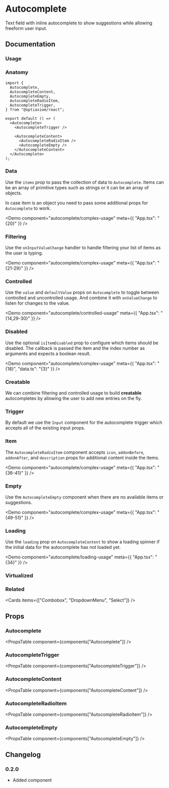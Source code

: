 
# Autocomplete

Text field with inline autocomplete to show suggestions while allowing freeform user input.

## Documentation

### Usage

<Demo component="autocomplete/usage" />

### Anatomy

```tsx
import {
  Autocomplete,
  AutocompleteContent,
  AutocompleteEmpty,
  AutocompleteRadioItem,
  AutocompleteTrigger,
} from "@optiaxiom/react";

export default () => (
  <Autocomplete>
    <AutocompleteTrigger />

    <AutocompleteContent>
      <AutocompleteRadioItem />
      <AutocompleteEmpty />
    </AutocompleteContent>
  </Autocomplete>
);
```

### Data

Use the `items` prop to pass the collection of data to `Autocomplete`. Items can be an array of primitive types such as strings or it can be an array of objects.

In case item is an object you need to pass some additional props for `Autocomplete` to work.

<Demo component="autocomplete/complex-usage" meta={{ "App.tsx": "{20}" }} />

### Filtering

Use the `onInputValueChange` handler to handle filtering your list of items as the user is typing.

<Demo component="autocomplete/complex-usage" meta={{ "App.tsx": "{21-29}" }} />

### Controlled

Use the `value` and `defaultValue` props on `Autocomplete` to toggle between controlled and uncontrolled usage. And combine it with `onValueChange` to listen for changes to the value.

<Demo
  component="autocomplete/controlled-usage"
  meta={{ "App.tsx": "{14,29-30}" }}
/>

### Disabled

Use the optional `isItemDisabled` prop to configure which items should be disabled. The callback is passed the item and the index number as arguments and expects a boolean result.

<Demo
  component="autocomplete/complex-usage"
  meta={{ "App.tsx": "{18}", "data.ts": "{3}" }}
/>

### Creatable

We can combine filtering and controlled usage to build **creatable** autocompletes by allowing the user to add new entries on the fly.

<Demo component="autocomplete/creatable-usage" />

### Trigger

By default we use the `Input` component for the autocomplete trigger which accepts all of the existing input props.

### Item

The `AutocompleteRadioItem` component accepts `icon`, `addonBefore`, `addonAfter`, and `description` props for additional content inside the items.

<Demo component="autocomplete/complex-usage" meta={{ "App.tsx": "{36-41}" }} />

### Empty

Use the `AutocompleteEmpty` component when there are no available items or suggestions.

<Demo component="autocomplete/complex-usage" meta={{ "App.tsx": "{49-51}" }} />

### Loading

Use the `loading` prop on `AutocompleteContent` to show a loading spinner if the initial data for the autocomplete has not loaded yet.

<Demo component="autocomplete/loading-usage" meta={{ "App.tsx": "{34}" }} />

### Virtualized

<Demo component="autocomplete/virtualized-usage" meta="{32-38}" />

### Related

<Cards items={["Combobox", "DropdownMenu", "Select"]} />

## Props

### Autocomplete

<PropsTable component={components["Autocomplete"]} />
### AutocompleteTrigger
<PropsTable component={components["AutocompleteTrigger"]} />
### AutocompleteContent
<PropsTable component={components["AutocompleteContent"]} />
### AutocompleteRadioItem
<PropsTable component={components["AutocompleteRadioItem"]} />
### AutocompleteEmpty
<PropsTable component={components["AutocompleteEmpty"]} />

## Changelog

### 0.2.0

- Added component
